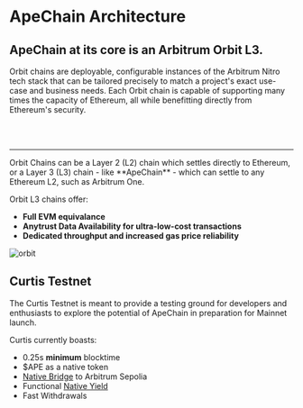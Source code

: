 # ApeChain Architecture
## ApeChain at its core is an Arbitrum Orbit L3.

Orbit chains are deployable, configurable instances of the Arbitrum Nitro tech stack that can be tailored precisely to match a project's exact use-case and business needs.
Each Orbit chain is capable of supporting many times the capacity of Ethereum, all while benefitting directly from Ethereum's security.

<br></br>
<hr></hr>
Orbit Chains can be a Layer 2 (L2) chain which settles directly to Ethereum, or a Layer 3 (L3) chain - like **ApeChain** - which can settle to any Ethereum L2, such as Arbitrum One.

Orbit L3 chains offer:
- **Full EVM equivalance**
- **Anytrust Data Availability for ultra-low-cost transactions**
- **Dedicated throughput and increased gas price reliability**

![orbit](../images/apeFlow.png)

## Curtis Testnet
The Curtis Testnet is meant to provide a testing ground for developers and enthusiasts to explore the potential of ApeChain in preparation for Mainnet launch. 

Curtis currently boasts:
- 0.25s **minimum** blocktime
- $APE as a native token
- [Native Bridge](/bridge) to Arbitrum Sepolia
- Functional [Native Yield](/native-yield)
- Fast Withdrawals